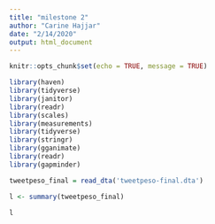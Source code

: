 ```yaml
---
title: "milestone 2"
author: "Carine Hajjar"
date: "2/14/2020"
output: html_document
---
```


```r
knitr::opts_chunk$set(echo = TRUE, message = TRUE)

library(haven)
library(tidyverse)
library(janitor)
library(readr)
library(scales)
library(measurements)
library(tidyverse)
library(stringr)
library(gganimate)
library(readr)
library(gapminder)

tweetpeso_final = read_dta('tweetpeso-final.dta')

l <- summary(tweetpeso_final)

l
```


